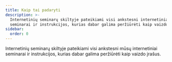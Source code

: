 ```yaml
---
title: Kaip tai padaryti
description: >-
  Internetinių seminarų skiltyje pateikiami visi ankstesni internetiniai
  seminarai ir instrukcijos, kurias dabar galima peržiūrėti kaip vaizdo įrašus.
sidebar:
  order: 0
---
```


Internetinių seminarų skiltyje pateikiami visi ankstesni mūsų internetiniai seminarai ir instrukcijos, kurias dabar galima peržiūrėti kaip vaizdo įrašus.

<CloudinaryImage width="700" height="525" resize="scale" quality="best" alt="Netrukus pasirodys" src="academy/webinars" errorImage="noimage_opaque_nyrtl0.png" />

